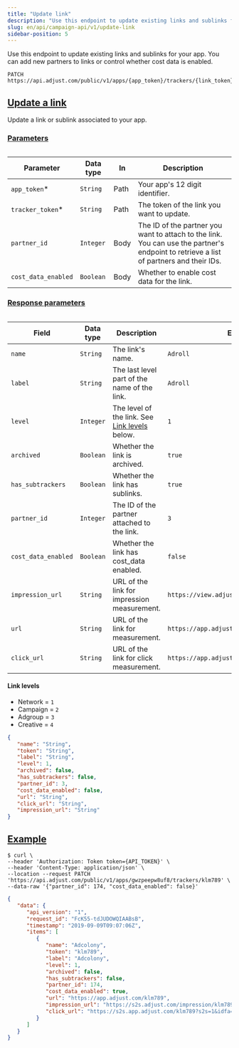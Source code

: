 ```yaml
---
title: "Update link"
description: "Use this endpoint to update existing links and sublinks for your app."
slug: en/api/campaign-api/v1/update-link
sidebar-position: 5
---
```


Use this endpoint to update existing links and sublinks for your app. You can add new partners to links or control whether cost data is enabled.

<CodeBlock title="Endpoint" highlight="{app_token}/trackers/{link_token}">

```http
PATCH https://api.adjust.com/public/v1/apps/{app_token}/trackers/{link_token}
```

</CodeBlock>

## [Update a link](update-link)

Update a link or sublink associated to your app.

### [Parameters](parameters)

<Table>

| Parameter           | Data type | In   | Description                                                                                                                            |
| ------------------- | --------- | ---- | -------------------------------------------------------------------------------------------------------------------------------------- |
| `app_token`\*       | `String`  | Path | Your app's 12 digit identifier.                                                                                                        |
| `tracker_token`\*   | `String`  | Path | The token of the link you want to update.                                                                                              |
| `partner_id`        | `Integer` | Body | The ID of the partner you want to attach to the link. You can use the partner's endpoint to retrieve a list of partners and their IDs. |
| `cost_data_enabled` | `Boolean` | Body | Whether to enable cost data for the link.                                                                                              |

</Table>

### [Response parameters](response-parameters)

<Table search>

| Field               | Data type | Description                                                   | Example                                     |
| ------------------- | --------- | ------------------------------------------------------------- | ------------------------------------------- |
| `name`              | `String`  | The link's name.                                              | `Adroll`                                    |
| `label`             | `String`  | The last level part of the name of the link.                  | `Adroll`                                    |
| `level`             | `Integer` | The level of the link. See [Link levels](#link-levels) below. | `1`                                         |
| `archived`          | `Boolean` | Whether the link is archived.                                 | `true`                                      |
| `has_subtrackers`   | `Boolean` | Whether the link has sublinks.                                | `true`                                      |
| `partner_id`        | `Integer` | The ID of the partner attached to the link.                   | `3`                                         |
| `cost_data_enabled` | `Boolean` | Whether the link has cost_data enabled.                       | `false`                                     |
| `impression_url`    | `String`  | URL of the link for impression measurement.                   | `https://view.adjust.com/impression/abc123` |
| `url`               | `String`  | URL of the link for measurement.                              | `https://app.adjust.com/abc123`             |
| `click_url`         | `String`  | URL of the link for click measurement.                        | `https://app.adjust.com/abc123`             |

</Table>

#### Link levels

-  Network = `1`
-  Campaign = `2`
-  Adgroup = `3`
-  Creative = `4`

<CodeBlock title="Response format">

```json
{
   "name": "String",
   "token": "String",
   "label": "String",
   "level": 1,
   "archived": false,
   "has_subtrackers": false,
   "partner_id": 3,
   "cost_data_enabled": false,
   "url": "String",
   "click_url": "String",
   "impression_url": "String"
}
```

</CodeBlock>

## [Example](example)

<CodeBlock title="cURL" highlight="gwzpeepw8uf8, klm789">

```console
$ curl \
--header 'Authorization: Token token={API_TOKEN}' \
--header 'Content-Type: application/json' \
--location --request PATCH 'https://api.adjust.com/public/v1/apps/gwzpeepw8uf8/trackers/klm789' \
--data-raw '{"partner_id": 174, "cost_data_enabled": false}'
```

</CodeBlock>

<CodeBlock title="Success response">

```json
{
   "data": {
      "api_version": "1",
      "request_id": "FcK55-tdJUDOWQIAABsB",
      "timestamp": "2019-09-09T09:07:06Z",
      "items": [
         {
            "name": "Adcolony",
            "token": "klm789",
            "label": "Adcolony",
            "level": 1,
            "archived": false,
            "has_subtrackers": false,
            "partner_id": 174,
            "cost_data_enabled": true,
            "url": "https://app.adjust.com/klm789",
            "impression_url": "https://s2s.adjust.com/impression/klm789?s2s=1&idfa=[IDFA]&gps_adid=[GOOGLE_AD_ID]&ip_address=  [IP_ADDRESS]&adcolony_click_id=[CLICK_ID]&android_id_upper_sha1=[SHA1_ANDROID_ID]&cost_id=[CLICK_ID]&cost_type=[BID_TYPE]&cost_amount=[BID]&cost_currency=USD",
            "click_url": "https://s2s.app.adjust.com/klm789?s2s=1&idfa=[IDFA]&gps_adid=[GOOGLE_AD_ID]&ip_address=[IP_ADDRESS]&adcolony_click_id=[CLICK_ID]&android_id_upper_sha1=[SHA1_ANDROID_ID]&cost_id=[CLICK_ID]&cost_type=[BID_TYPE]&cost_amount=[BID]&cost_currency=USD"
         }
      ]
   }
}
```

</CodeBlock>

